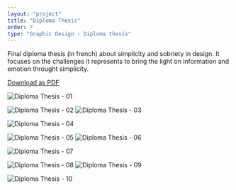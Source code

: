 ```yaml
---
layout: "project"
title: "Diploma Thesis"
order: 7
type: "Graphic Design - Diploma thesis"
---
```


Final diploma thesis (in french) about simplicity and sobriety in design. It focuses on the challenges it represents to bring the light on information and emotion throught simplicity.

[Download as PDF](/files/memoire.pdf)

![Diploma Thesis - 01](/img/memoire/memoire-01.jpg)

<div className="two-imgs">
  <img src="/img/memoire/memoire-02.jpg" alt="Diploma Thesis - 02" />
  <img src="/img/memoire/memoire-03.jpg" alt="Diploma Thesis - 03" />
</div>

![Diploma Thesis - 04](/img/memoire/memoire-04.jpg)

<div className="two-imgs">
  <img src="/img/memoire/memoire-05.jpg" alt="Diploma Thesis - 05" />
  <img src="/img/memoire/memoire-06.jpg" alt="Diploma Thesis - 06" />
</div>

![Diploma Thesis - 07](/img/memoire/memoire-07.jpg)

<div className="two-imgs">
  <img src="/img/memoire/memoire-08.jpg" alt="Diploma Thesis - 08" />
  <img src="/img/memoire/memoire-09.jpg" alt="Diploma Thesis - 09" />
</div>

![Diploma Thesis - 10](/img/memoire/memoire-10.jpg)
